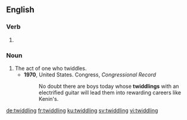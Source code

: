
==English==

===Verb===
{{head|en|present participle}}

# {{present participle of|twiddle|lang=en|nocat=1}}

===Noun===
{{en-noun}}

# The act of one who twiddles.
#* '''1970''', United States. Congress, ''Congressional Record''
#*: No doubt there are boys today whose '''twiddlings''' with an electrified guitar will lead them into rewarding careers like Kenin's.

[[de:twiddling]]
[[fr:twiddling]]
[[ku:twiddling]]
[[sv:twiddling]]
[[vi:twiddling]]